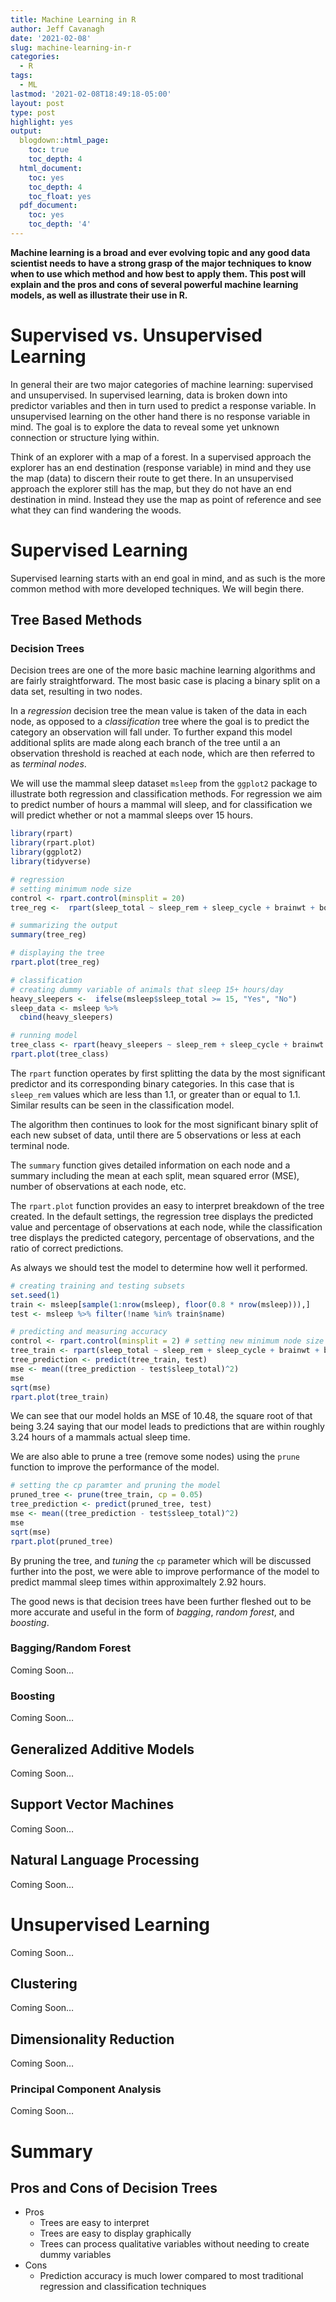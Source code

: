 ```yaml
---
title: Machine Learning in R
author: Jeff Cavanagh
date: '2021-02-08'
slug: machine-learning-in-r
categories:
  - R
tags:
  - ML
lastmod: '2021-02-08T18:49:18-05:00'
layout: post
type: post
highlight: yes
output:
  blogdown::html_page:
    toc: true
    toc_depth: 4
  html_document:
    toc: yes
    toc_depth: 4
    toc_float: yes
  pdf_document:
    toc: yes
    toc_depth: '4'
---
```


**Machine learning is a broad and ever evolving topic and any good data scientist needs to have a strong grasp of the major techniques to know when to use which method and how best to apply them. This post will explain and the pros and cons of several powerful machine learning models, as well as illustrate their use in R.**

# Supervised vs. Unsupervised Learning

In general their are two major categories of machine learning: supervised and unsupervised. In supervised learning, data is broken down into predictor variables and then in turn used to predict a response variable. In unsupervised learning on the other hand there is no response variable in mind. The goal is to explore the data to reveal some yet unknown connection or structure lying within.

Think of an explorer with a map of a forest. In a supervised approach the explorer has an end destination (response variable) in mind and they use the map (data) to discern their route to get there. In an unsupervised approach the explorer still has the map, but they do not have an end destination in mind. Instead they use the map as point of reference and see what they can find wandering the woods.

# Supervised Learning

Supervised learning starts with an end goal in mind, and as such is the more common method with more developed techniques. We will begin there.

## Tree Based Methods
### Decision Trees
Decision trees are one of the more basic machine learning algorithms and are fairly straightforward. The most basic case is placing a binary split on a data set, resulting in two nodes. 

In a *regression* decision tree the mean value is taken of the data in each node, as opposed to a *classification* tree where the goal is to predict the category an observation will fall under. To further expand this model additional splits are made along each branch of the tree until a an observation threshold is reached at each node, which are then referred to as *terminal nodes*.

We will use the mammal sleep dataset `msleep` from the `ggplot2` package to illustrate both regression and classification methods. For regression we aim to predict number of hours a mammal will sleep, and for classification we will predict whether or not a mammal sleeps over 15 hours.

```r
library(rpart)
library(rpart.plot)
library(ggplot2)
library(tidyverse)

# regression
# setting minimum node size
control <- rpart.control(minsplit = 20)
tree_reg <-  rpart(sleep_total ~ sleep_rem + sleep_cycle + brainwt + bodywt, data = msleep, control = control)

# summarizing the output
summary(tree_reg)

# displaying the tree
rpart.plot(tree_reg)

# classification
# creating dummy variable of animals that sleep 15+ hours/day
heavy_sleepers <-  ifelse(msleep$sleep_total >= 15, "Yes", "No")
sleep_data <- msleep %>% 
  cbind(heavy_sleepers)

# running model
tree_class <- rpart(heavy_sleepers ~ sleep_rem + sleep_cycle + brainwt + bodywt, data = sleep_data, control = control)
rpart.plot(tree_class)
```
The `rpart` function operates by first splitting the data by the most significant predictor and its corresponding binary categories. In this case that is `sleep_rem` values which are less than 1.1, or greater than or equal to 1.1. Similar results can be seen in the classification model.

The algorithm then continues to look for the most significant binary split of each new subset of data, until there are 5 observations or less at each terminal node. 

The `summary` function gives detailed information on each node and a summary including the mean at each split, mean squared error (MSE), number of observations at each node, etc.

The `rpart.plot` function provides an easy to interpret breakdown of the tree created. In the default settings, the regression tree displays the predicted value and percentage of observations at each node, while the classification tree displays the predicted category, percentage of observations, and the ratio of correct predictions.

As always we should test the model to determine how well it performed.

```r
# creating training and testing subsets
set.seed(1)
train <- msleep[sample(1:nrow(msleep), floor(0.8 * nrow(msleep))),]
test <- msleep %>% filter(!name %in% train$name)

# predicting and measuring accuracy
control <- rpart.control(minsplit = 2) # setting new minimum node size
tree_train <- rpart(sleep_total ~ sleep_rem + sleep_cycle + brainwt + bodywt, data = train, control = control)
tree_prediction <- predict(tree_train, test)
mse <- mean((tree_prediction - test$sleep_total)^2)
mse
sqrt(mse)
rpart.plot(tree_train)
```
We can see that our model holds an MSE of 10.48, the square root of that being 3.24 saying that our model leads to predictions that are within roughly 3.24 hours of a mammals actual sleep time.

We are also able to prune a tree (remove some nodes) using the `prune` function to improve the performance of the model.

```r
# setting the cp paramter and pruning the model
pruned_tree <- prune(tree_train, cp = 0.05)
tree_prediction <- predict(pruned_tree, test)
mse <- mean((tree_prediction - test$sleep_total)^2)
mse
sqrt(mse)
rpart.plot(pruned_tree)
```
By pruning the tree, and *tuning* the `cp` parameter which will be discussed further into the post, we were able to improve performance of the model to predict mammal sleep times within  approximaltely 2.92 hours.

The good news is that decision trees have been further fleshed out to be more accurate and useful in the form of *bagging*, *random forest*, and *boosting*.

### Bagging/Random Forest
Coming Soon...

### Boosting
Coming Soon...

## Generalized Additive Models
Coming Soon...

## Support Vector Machines
Coming Soon...

## Natural Language Processing
Coming Soon...

# Unsupervised Learning
Coming Soon...

## Clustering
Coming Soon...

## Dimensionality Reduction
Coming Soon...

### Principal Component Analysis
Coming Soon...

# Summary

## Pros and Cons of Decision Trees
* Pros  
  - Trees are easy to interpret 
  - Trees are easy to display graphically  
  - Trees can process qualitative variables without needing to create dummy variables  

* Cons  
  - Prediction accuracy is much lower compared to most traditional regression and classification techniques